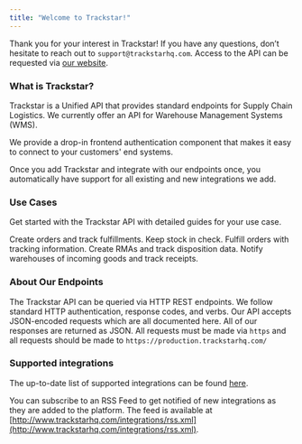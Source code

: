```yaml
---
title: "Welcome to Trackstar!"
---
```


Thank you for your interest in Trackstar! If you have any questions, don’t hesitate to reach out to `support@trackstarhq.com`. Access to the API can be requested via [our website](https://trackstarhq.com).

### What is Trackstar?
Trackstar is a Unified API that provides standard endpoints for Supply Chain Logistics.
We currently offer an API for Warehouse Management Systems (WMS).

We provide a drop-in frontend authentication component that makes it easy to connect to your customers' end systems.

Once you add Trackstar and integrate with our endpoints once, you automatically have support for all existing and new integrations we add.

### Use Cases
Get started with the Trackstar API with detailed guides for your use case.

<CardGroup cols={2}>
  <Card title="Order Fulfillment" icon="box-taped" href="/use-cases/order-fulfillment">
    Create orders and track fulfillments.
  </Card>
  <Card title="Inventory Management" icon="shelves" href="/use-cases/inventory-management">
    Keep stock in check.
  </Card>
  <Card title="Shipping Solutions" icon="truck-fast" href="/use-cases/shipping-solutions">
    Fulfill orders with tracking information.
  </Card>
  <Card title="Returns" icon="rotate-left" href="/use-cases/returns">
    Create RMAs and track disposition data.
  </Card>
  <Card title="Warehouse ASNs" icon="warehouse" href="/use-cases/warehouse-asns">
    Notify warehouses of incoming goods and track receipts.
  </Card>
</CardGroup>

### About Our Endpoints
The Trackstar API can be queried via HTTP REST endpoints. We follow standard HTTP authentication, response codes, and verbs.
Our API accepts JSON-encoded requests which are all documented here. All of our responses are returned as JSON.
All requests must be made via `https` and all requests should be made to `https://production.trackstarhq.com/`

### Supported integrations
The up-to-date list of supported integrations can be found [here](https://www.trackstarhq.com/integrations).

You can subscribe to an RSS Feed to get notified of new integrations as they are added to the platform. The feed is available at [http://www.trackstarhq.com/integrations/rss.xml](http://www.trackstarhq.com/integrations/rss.xml).
